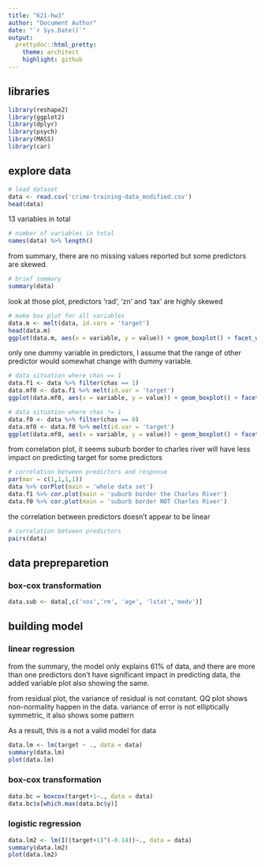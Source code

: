 ```yaml
---
title: "621-hw3"
author: "Document Author"
date: "`r Sys.Date()`"
output:
  prettydoc::html_pretty:
    theme: architect
    highlight: github
---
```

## libraries
```r
library(reshape2)
library(ggplot2)
library(dplyr)
library(psych)
library(MASS)
library(car)
```

## explore data
```r
# load dataset
data <- read.csv('crime-training-data_modified.csv')
head(data)
```
13 variables in total
```r
# number of variables in total
names(data) %>% length()
```
from summary, there are no missing values reported but some predictors are skewed.
```r
# brief summary
summary(data)
```

look at those plot, predictors 'rad', 'zn' and 'tax' are highly skewed
```r
# make box plot for all variables
data.m <- melt(data, id.vars = 'target')
head(data.m)
ggplot(data.m, aes(x = variable, y = value)) + geom_boxplot() + facet_wrap(~ variable, scales = 'free')
```
only one dummy variable in predictors, I assume that the range of other predictor would somewhat change with dummy variable.
```r
# data situation where chas == 1 
data.f1 <- data %>% filter(chas == 1)
data.mf0 <- data.f1 %>% melt(id.var = 'target')
ggplot(data.mf0, aes(x = variable, y = value)) + geom_boxplot() + facet_wrap(~ variable, scales = 'free')
```
```r
# data situation where chas != 1
data.f0 <- data %>% filter(chas == 0)
data.mf0 <- data.f0 %>% melt(id.var = 'target')
ggplot(data.mf0, aes(x = variable, y = value)) + geom_boxplot() + facet_wrap(~ variable, scales = 'free')
```
from correlation plot, it seems suburb border to charles river will have less impact on predicting target for some predictors
```r
# correlation between predictors and response
par(mar = c(1,1,1,1))
data %>% corPlot(main = 'whole data set')
data.f1 %>% cor.plot(main = 'suburb border the Charles River')
data.f0 %>% cor.plot(main = 'suburb border NOT Charles River')

```

the correlation between predictors doesn't appear to be linear
```r
# correlation between predictors
pairs(data)
```
## data prepreparetion
### box-cox transformation
```r
data.sub <- data[,c('nox','rm', 'age', 'lstat','medv')]
```

## building model

### linear regression

from the summary, the model only explains 61% of data, and there are more than one predictors don't have significant impact in predicting data, the added variable plot also showing the same.

from residual plot, the variance of residual is not constant. QQ plot shows non-normality happen in the data. variance of error is not elliptically symmetric, it also shows some pattern

As a result, this is a not a valid model for data
```r
data.lm <- lm(target ~ ., data = data)
summary(data.lm)
plot(data.lm)
```
### box-cox transformation

```r
data.bc = boxcox(target+1~., data = data)
data.bc$x[which.max(data.bc$y)]
```

### logistic regression


```r
data.lm2 <- lm(I((target+1)^(-0.14))~., data = data)
summary(data.lm2)
plot(data.lm2)
```

